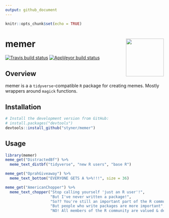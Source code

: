 ```yaml
---
output: github_document
---
```


```r
knitr::opts_chunk$set(echo = TRUE)
```


# memer  <img src="man/figures/logo.png" align="right" width="120" />
<!-- badges: start -->
[![Travis build status](https://travis-ci.org/sctyner/memer.svg?branch=master)](https://travis-ci.org/sctyner/memer)
[![AppVeyor build status](https://ci.appveyor.com/api/projects/status/github/sctyner/memer?branch=master&svg=true)](https://ci.appveyor.com/project/sctyner/memer)
<!-- badges: end -->

## Overview

memer is a a `tidyverse`-compatible `R` package for creating memes. Mostly wrappers around `magick` functions. 

## Installation

```r
# Install the development version from GitHub:
# install.packages("devtools")
devtools::install_github("styner/memer")
```

## Usage

```r
library(memer)
meme_get("DistractedBf") %>% 
  meme_text_distbf("tidyverse", "new R users", "base R")
```

```r
meme_get("OprahGiveaway") %>% 
  meme_text_bottom("EVERYONE GETS A %>%!!!", size = 36)
```

```r
meme_get("AmericanChopper") %>%
  meme_text_chopper("Stop calling yourself 'just an R user'!",
                    "But I've never written a package!",
                    "So?? You're still an important part of the R community!",
                    "But people who write packages are more important",
                    "NO! All members of the R community are valued & deserve respect!")
```

